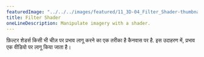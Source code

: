 ---
featuredImage: "../../../images/featured/11_3D-04_Filter_Shader-thumbnail.png"
title: Filter Shader
oneLineDescription: Manipulate imagery with a shader.
---

फ़िल्टर शेडर्स किसी भी चीज़ पर प्रभाव लागू करने का एक तरीका है
कैनवास पर है. इस उदाहरण में, प्रभाव एक वीडियो पर लागू किया जाता है।